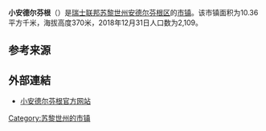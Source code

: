 {{Infobox settlement
| name = 小安德尔芬根
| native_name = {{lang|de|Kleinandelfingen}}
| settlement_type = [[市镇_(瑞士)|瑞士市镇]]
| image_skyline = Kleinandelfingen-Friedau.jpg
| image_caption = 小安德尔芬根风光
| image_seal = Kleinandelfingen-blazon.svg
| image_map = Karte Gemeinde Kleinandelfingen 2019.png
| map_caption = 小安德尔芬根在安德尔芬根区的位置
| pushpin_map = Switzerland
| pushpin_relief = Switzerland relief location map.jpg
| pushpin_label_position = bottom
| pushpin_map_caption = 小安德尔芬根在瑞士的位置
| subdivision_type = 国家
| subdivision_name = {{CHE}}
| subdivision_type1 = [[瑞士行政区划|州]]
| subdivision_name1 = [[File:Flag_of_Canton_of_Zürich.svg|16px]] [[苏黎世州|苏黎世州]]
| subdivision_type2 = [[区_(瑞士)|区]]
| subdivision_name2 = [[安德尔芬根区|安德尔芬根区]]
| elevation_m = 370
| area_total_km2 = 10.36
| population_as_of = 2018年12月31日
| population_footnotes = <ref>{{cite web|url=https://www.bfs.admin.ch/bfs/de/home/statistiken/bevoelkerung.assetdetail.7966022.html|title=Ständige Wohnbevölkerung nach Staatsangehörigkeitskategorie, Geschlecht und Gemeinde, Provisorische Jahresergebnisse, 2018|trans_title=瑞士联邦2018年按国籍、性别和市镇划分的常住人口统计表|date=2019-04-09|publisher=[[瑞士联邦统计署|瑞士联邦统计署]]|language=de|accessdate=2019-11-08|archive-date=2019-04-11|archive-url=https://web.archive.org/web/20190411063248/https://www.bfs.admin.ch/bfs/de/home/statistiken/bevoelkerung.assetdetail.7966022.html|dead-url=no}}</ref>
| population_total = 2109
| population_density_km2 = auto
| timezone = [[欧洲中部时间|CET]]
| utc_offset = +1
| timezone_DST = [[欧洲中部夏令时间|CEST]]
| utc_offset_DST = +2
| coordinates = {{coord|47|36|1|N|8|41|0|E|region:|display=inline,title}}
| postal_code_type = [[瑞士邮政编码系统|邮政编码]]
| postal_code = 8451, 8453, 8461
| blank_name = [[瑞士市镇官方编号|官方编号]]
| blank_info = 0033
| website = {{url|www.kleinandelfingen.ch}}
}}

'''小安德尔芬根'''（{{lang-de|Kleinandelfingen}}）是[[瑞士联邦|瑞士联邦]][[苏黎世州|苏黎世州]][[安德尔芬根区|安德尔芬根区]]的[[市镇_(瑞士)|市镇]]。该市镇面积为10.36平方千米，海拔高度370米，2018年12月31日人口数为2,109。

== 参考来源 ==
{{reflist}}

== 外部連結 ==
* [https://www.kleinandelfingen.ch/ 小安德尔芬根官方网站] {{Wayback|url=https://www.kleinandelfingen.ch/ |date=20150411015158 }} {{de icon}}

{{苏黎世州区划}}
{{Switzerland-geo-stub}}
{{DEFAULTSORT:Kleinandelfingen}}
[[Category:苏黎世州的市镇|Category:苏黎世州的市镇]]